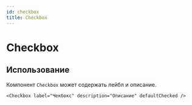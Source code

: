 ```yaml
---
id: checkbox
title: Checkbox
---
```



# Checkbox
<Description name="Checkbox" />
<PropsTable name="Checkbox" />

## Использование
Компонент `Checkbox` может содержать лейбл и описание.
```tsx live
<Checkbox label="Чекбокс" description="Описание" defaultChecked />
```
